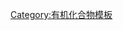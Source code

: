 {{Navbox
|name = 多元醇
|title = 饱和[[多元醇]]：[[糖醇]]
|bodyclass = hlist
|image=带<sup>''g''</sup>为不稳定的[[偕二醇]]<br>带<sup>''RS''</sup>存在[[对映异构]]<br>带<sup>''DL''</sup>为因[[内消旋化合物|分子内消旋]]而没有[[对映异构]]体

|group1=
|list1 =一元醇见[[醇]]，低聚醇见[[醚]]，不饱和醇见[[烯]]，其它类似物见[[醇类似物]]
|list1style = background:#C8BFE7;

|group2 = 二元醇
|list2 =
*[[甲二醇]]<sup>''g''</sup>
*[[乙二醇]]
*[[偕乙二醇]]<sup>''g''</sup>
*[[丙二醇]]
**[[1,2-丙二醇]]
**[[1,3-丙二醇]]
**[[2,2-丙二醇]]<sup>''g''</sup>
*[[丁二醇]]
**[[1,2-丁二醇]] 
**[[1,3-丁二醇]]
**[[1,4-丁二醇]] 
**[[2,3-丁二醇]] 
**[[1,1-丁二醇]]<sup>''g''</sup>
**[[2,2-丁二醇]]<sup>''g''</sup>
*[[异丁二醇]]
**[[1,2-异丁二醇]] 
**[[1,3-异丁二醇]] 
**[[1,1-异丁二醇]]<sup>''g''</sup>
*[[戊二醇]]
**[[新戊二醇]]
**[[1,5-戊二醇]]
*[[己二醇]]
**[[頻哪醇]]
**[[2-甲基-2,4-戊二醇]]
**[[1,6-己二醇]]
*[[庚二醇]]
**[[1,7-庚二醇]]
**[[2,2-二乙基-1,3-丙二醇]]
**[[2-甲基-2-丙基-1,3-丙二醇]]
*[[辛二醇]]
**[[1,2-辛二醇]]
**[[1,8-辛二醇]]
**[[驱蚊醇]]
**[[2,5-二甲基-2,5-己二醇]]

|group3 = 三元醇
|list3 =
*[[原甲酸|甲三醇]]<sup>''g''</sup>
*[[甘油]]
*[[1,1,1-三羟甲基乙烷]]
*[[1,1,1-三羟甲基丙烷]]

|group4 = 四元醇
|list4 =
*[[原碳酸|甲四醇]]<sup>''g''</sup>
*[[季戊四醇]]
 {{Navbox|subgroup
|group1 = 丁糖醇
|list1 =
*[[赤藓醇]]<sup>''DL''</sup>
*[[苏糖醇]]<sup>''DL''</sup>
}}
|group5 = 五元醇
|list5 =
*[[岩藻糖醇]]<sup>''RS''</sup>
 {{Navbox|subgroup
|group1 = 戊糖醇
|list1 =
*[[阿糖醇]]<sup>''RS''</sup>
*[[核糖醇]]<sup>''DL''</sup>
*[[木糖醇]]<sup>''DL''</sup>
}}
|group6 = 六元醇
|list6 =
 {{Navbox|subgroup
|group1 = 己糖醇
|list1 =
*[[甘露醇]]<sup>''RS''</sup>
*[[山梨糖醇]]<sup>''RS''</sup>
*[[半乳糖醇]]<sup>''RS''</sup>
*[[艾杜醇]]<sup>''RS''</sup>
}}
|group7 = 七元醇
|list7 =
 {{Navbox|subgroup
|group1 = 庚糖醇
|list1 =
*[[庚七醇]]<sup>''RS''</sup>
}}

|group9 = 环状多元醇
|list9 =
*[[肌醇]]
*[[1,2-环己二醇]]
*[[1,4-环己烷二甲醇]]
*[[十二羟基环己烷]]

 {{Navbox|subgroup
|group1 =多糖醇
|list1 =
*[[麦芽糖醇]]
*[[乳糖醇]]
*[[異麥芽酮糖醇]]
*{{le|麦芽三糖醇|Maltotriitol}}
*{{le|麦芽四糖醇|Maltotetraitol}}
*{{le|聚葡糖醇|Polyglycitol}}
}}
|below={{生物化学物质种类}}
}}
<noinclude>
[[Category:多元醇| ]]
[[Category:有机化合物模板]]
</noinclude>